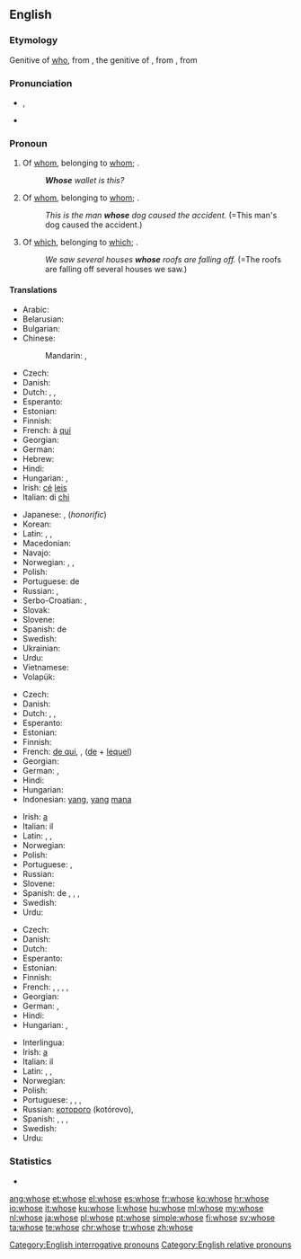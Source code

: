 ==English==

===Etymology===
Genitive of [[who]], from {{etyl|ang|en}} {{term|hwæs|lang=ang}}, the genitive of {{term|hwa|lang=ang}}, from {{etyl|gem-pro|en}} {{term/t|gem-pro|*hwaz}}, from {{etyl|ine-pro|en}} {{term/t|ine-pro|*kʷis}}

===Pronunciation===
* {{a|UK|US}} {{IPA|/huːz/}}, {{X-SAMPA|/hu:z/}}
*: {{audio|en-us-whose.ogg|Audio (US)}}
*: {{rhymes|uːz}}
* {{homophones|lang=en|who's}}

===Pronoun===
{{en-pron}}

# Of [[whom]], belonging to [[whom]]; {{non-gloss definition|used as an interrogative pronoun}}.
#: '''''Whose''' wallet is this?''
# Of [[whom]], belonging to [[whom]]; {{non-gloss definition|used as a relative pronoun}}.
#: ''This is the man '''whose''' dog caused the accident.'' (=This man's dog caused the accident.)
# {{context|formerly|_|proscribed|lang=en}} Of [[which]], belonging to [[which]]; {{non-gloss definition|used as a relative pronoun}}.
#: ''We saw several houses '''whose''' roofs are falling off.'' (=The roofs are falling off several houses we saw.)

====Translations====
{{trans-top|of whom (interrogative)}}
* Arabic: {{t|ar|لمن|tr=líman}}
* Belarusian: {{t|be|чый|tr=čyj}}
* Bulgarian: {{t|bg|чий|tr=čij}}
* Chinese:
*: Mandarin: {{t+|cmn|誰|alt=誰的|sc=Hani}},  {{t+|cmn|谁|alt=谁的|tr=shuí de, shéi de|sc=Hani}}
* Czech: {{t+|cs|čí}}
* Danish: {{t+|da|hvis}}
* Dutch: {{t|nl|van wie}}, {{t+|nl|wiens|m|n}}, {{t+|nl|wier|f-p}}
* Esperanto: {{t|eo|kies}}
* Estonian: {{t|et|kelle}}
* Finnish: {{t+|fi|kenen}}
* French: à [[qui]]
* Georgian: {{t+|ka|ვისი|sc=Geor}}
* German: {{t+|de|wessen}}
* Hebrew: {{t|he|[[שֶׁל]] [[מִי]]|tr=shel mi}}
* Hindi: {{t|hi|किसका|tr=kiskā}}
* Hungarian: {{t+|hu|kié}}, {{t+|hu|kinek}}
* Irish: [[cé#Irish|cé]] [[leis#Irish|leis]]
* Italian: di [[chi]]
{{trans-mid}}
* Japanese: {{t+|ja|誰|alt=誰の|tr=だれの, dáre-no}}, {{t|ja|どなた|alt=どなたの|tr=dónata-no}} (''honorific'')
* Korean: {{t|ko|누구의|tr=nugu-ui|sc=Hang}}
* Latin: {{t|la|cuius|m|f|n}}, {{t|la|quorum|m-p|n-p}}, {{t|la|quarum|f-p}}
* Macedonian: {{t|mk|чиј|tr=čij}}
* Navajo: {{t|nv|háí bi-}}
* Norwegian: {{t|no|hvem sin}}, {{t|no|hvems}},  {{t+|no|hvis}}
* Polish: {{t+|pl|czyj}}
* Portuguese: de {{t+|pt|quem}}
* Russian: {{t+|ru|чей|tr=čej}}, {{t|ru|чейный|tr=čéjnyj|sc=Cyrl}} {{qualifier|colloquial, considered substandard}}
* Serbo-Croatian: {{t|sh|чѝјӣ|sc=Cyrl}},  {{t|sh|čìjī}}
* Slovak: {{t|sk|čí}}
* Slovene: {{t|sl|čigáv}}
* Spanish: de {{t+|es|quién}}
* Swedish: {{t|sv|vems}}
* Ukrainian: {{t|uk|чий|tr=čyj}}
* Urdu: {{t|ur|کس کا|tr=kis kā}}
* Vietnamese: {{t|vi|của ai}}
* Volapük: {{t|vo|kima}}
{{trans-bottom}}

{{trans-top|of whom (relative)}}
* Czech: {{t+|cs|jehož|m|n}} {{t+|cs|jejíž|f}} {{t+|cs|jejichž|p}}
* Danish: {{t+|da|hvis}}
* Dutch: {{t|nl|van wie}}, {{t+|nl|wiens|m|n}}, {{t+|nl|wier|f-p}}
* Esperanto: {{t|eo|kies}}
* Estonian: {{t|et|kelle}}
* Finnish: {{t+|fi|jonka}}
* French: [[de qui]], {{t+|fr|dont}}, {{t+|fr|duquel}} ([[de]] + [[lequel]])
* Georgian: {{t|ka|რომლის|sc=Geor}}
* German: {{t+|de|dessen|m|n}}, {{t+|de|deren|f-p}}
* Hindi: {{t|hi|जिसका|tr=jiskā}}
* Hungarian: {{t|hu|akinek}}
* Indonesian: [[yang]], [[yang]] [[mana]]
{{trans-mid}}
* Irish: [[a#Irish|a]] {{qualifier|indirect relative followed by resumptive possessive pronoun}}
* Italian: il {{t+|it|cui}}
* Latin: {{t|la|cuius|m|f|n}}, {{t|la|quorum|m-p|n-p}}, {{t|la|quarum|f-p}}
* Norwegian: {{t+|no|hvis}}
* Polish: {{t+|pl|który|m}}
* Portuguese: {{t+|pt|cujo|m}}, {{t+|pt|cuja|f}}
* Russian: {{t+|ru|чей|tr=čej}}
* Slovene: {{t|sl|čígar}}
* Spanish: de {{t+|es|quien}}, {{t+|es|cuyo|m}}, {{t|es|cuya|f}}, {{t|es|cuyas|f-p}}
* Swedish: {{t+|sv|vars}}
* Urdu: {{t|ur|جس کا|tr=jis kā}}
{{trans-bottom}}

{{trans-top|of which (relative)}}
* Czech: {{t+|cs|jehož|m|n}} {{t+|cs|jejíž|f}} {{t+|cs|jejichž|p}}
* Danish: {{t+|da|hvis}}
* Dutch: {{t+|nl|waarvan}}
* Esperanto: {{t|eo|kies}}
* Estonian: {{t+|et|mille}}
* Finnish: {{t+|fi|jonka}}
* French: {{t+|fr|dont}}, {{t+|fr|duquel|m}}, {{t+|fr|de laquelle|f}}, {{t+|fr|desquels|m-p}}, {{t+|fr|desquelles|f-p}}
* Georgian: {{t|ka|რომლის|sc=Geor}}
* German: {{t+|de|dessen|m|n}}, {{t+|de|deren|f-p}}
* Hindi: {{t|hi|जिसका|tr=jiskā}}
* Hungarian: {{t|hu|aminek}}, {{t+|hu|amelynek}}
{{trans-mid}}
* Interlingua: {{t|ia|cuje}}
* Irish: [[a#Irish|a]] {{qualifier|indirect relative followed by resumptive possessive pronoun}}
* Italian: il {{t+|it|cui}}
* Latin: {{t|la|cuius|m|f|n}}, {{t|la|quorum|m-p|n-p}}, {{t|la|quarum|f-p}}
* Norwegian: {{t+|no|hvis}}
* Polish: {{t+|pl|który|m}}
* Portuguese: {{t+|pt|cujo|m}}, {{t+|pt|cuja|f}}, {{t+|pt|cujos|m-p}}, {{t+|pt|cujas|f-p}}
* Russian: [[который|которого]] (kotórovo),{{t+|ru|чей|tr=čej}}
* Spanish: {{t+|es|cuyo|m}}, {{t|es|cuya|f}}, {{t|es|cuyos|p}}, {{t|es|cuyas|f-p}}
* Swedish: {{t+|sv|vars}}
* Urdu: {{t|ur|جس کا|tr=jis kā}}
{{trans-bottom}}

===Statistics===
* {{rank|woman|want|home|234|whose|words|given|hands}}

[[Category:English interrogative pronouns]]
[[Category:English relative pronouns]]

[[ang:whose]]
[[et:whose]]
[[el:whose]]
[[es:whose]]
[[fr:whose]]
[[ko:whose]]
[[hr:whose]]
[[io:whose]]
[[it:whose]]
[[ku:whose]]
[[li:whose]]
[[hu:whose]]
[[ml:whose]]
[[my:whose]]
[[nl:whose]]
[[ja:whose]]
[[pl:whose]]
[[pt:whose]]
[[simple:whose]]
[[fi:whose]]
[[sv:whose]]
[[ta:whose]]
[[te:whose]]
[[chr:whose]]
[[tr:whose]]
[[zh:whose]]